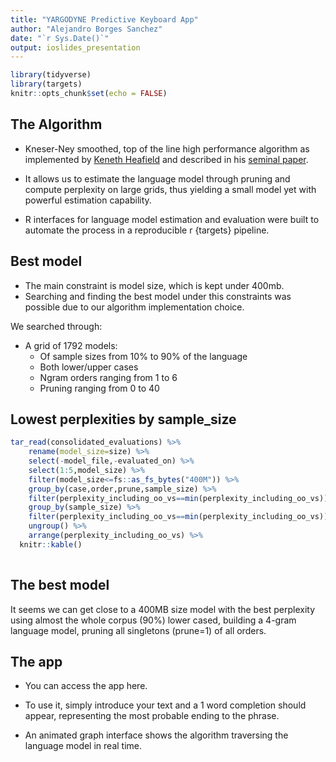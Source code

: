 ```yaml
---
title: "YARGODYNE Predictive Keyboard App"
author: "Alejandro Borges Sanchez"
date: "`r Sys.Date()`"
output: ioslides_presentation
---
```


```r
library(tidyverse)
library(targets)
knitr::opts_chunk$set(echo = FALSE)
```

## The Algorithm

-    Kneser-Ney smoothed, top of the line high performance algorithm as implemented by [Keneth Heafield](https://kheafield.com/code/kenlm) and described in his [seminal paper](https://kheafield.com/papers/edinburgh/estimate_paper.pdf).

-   It allows us to estimate the language model through pruning and compute perplexity on large grids, thus yielding a small model yet with powerful estimation capability.

-   R interfaces for language model estimation and evaluation were built to automate the process in a reproducible r {targets} pipeline.

## Best model

-   The main constraint is model size, which is kept under 400mb.
-   Searching and finding the best model under this constraints was possible due to our algorithm implementation choice.

We searched through:

-   A grid of 1792 models:
    -   Of sample sizes from 10% to 90% of the language
    -   Both lower/upper cases
    -   Ngram orders ranging from 1 to 6
    -   Pruning ranging from 0 to 40

## Lowest perplexities by sample_size

```r
tar_read(consolidated_evaluations) %>%  
    rename(model_size=size) %>% 
    select(-model_file,-evaluated_on) %>% 
    select(1:5,model_size) %>% 
    filter(model_size<=fs::as_fs_bytes("400M")) %>% 
    group_by(case,order,prune,sample_size) %>% 
    filter(perplexity_including_oo_vs==min(perplexity_including_oo_vs)) %>% 
    group_by(sample_size) %>% 
    filter(perplexity_including_oo_vs==min(perplexity_including_oo_vs)) %>% 
    ungroup() %>% 
    arrange(perplexity_including_oo_vs) %>% 
  knitr::kable()
    
```

## The best model

It seems we can get close to a 400MB size model with the best perplexity using almost the whole corpus (90%) lower cased, building a 4-gram language model, pruning all singletons (prune=1) of all orders.

## The app

-   You can access the app here.

-   To use it, simply introduce your text and a 1 word completion should appear, representing the most probable ending to the phrase.

-   An animated graph interface shows the algorithm traversing the language model in real time.
